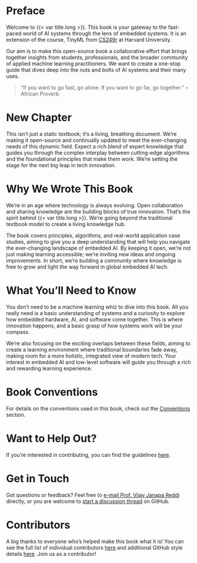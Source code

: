 # Preface {.unnumbered}

Welcome to {{< var title.long >}}. This book is your gateway to the fast-paced world of AI systems through the lens of embedded systems. It is an extension of the course, TinyML from [CS249r](https://sites.google.com/g.harvard.edu/cs249-tinyml-2023) at Harvard University.

Our aim is to make this open-source book a collaborative effort that brings together insights from students, professionals, and the broader community of applied machine learning practitioners. We want to create a one-stop guide that dives deep into the nuts and bolts of AI systems and their many uses.

> "If you want to go fast, go alone. If you want to go far, go together."
> -- African Proverb

# New Chapter

This isn't just a static textbook; it's a living, breathing document. We're making it open-source and continually updated to meet the ever-changing needs of this dynamic field. Expect a rich blend of expert knowledge that guides you through the complex interplay between cutting-edge algorithms and the foundational principles that make them work. We're setting the stage for the next big leap in tech innovation.

# Why We Wrote This Book

We're in an age where technology is always evolving. Open collaboration and sharing knowledge are the building blocks of true innovation. That's the spirit behind {{< var title.long >}}. We're going beyond the traditional textbook model to create a living knowledge hub. 

The book covers principles, algorithms, and real-world application case studies, aiming to give you a deep understanding that will help you navigate the ever-changing landscape of embedded AI. By keeping it open, we're not just making learning accessible; we're inviting new ideas and ongoing improvements. In short, we're building a community where knowledge is free to grow and light the way forward in global embedded AI tech.

# What You'll Need to Know

You don't need to be a machine learning whiz to dive into this book. All you really need is a basic understanding of systems and a curiosity to explore how embedded hardware, AI, and software come together. This is where innovation happens, and a basic grasp of how systems work will be your compass.

We're also focusing on the exciting overlaps between these fields, aiming to create a learning environment where traditional boundaries fade away, making room for a more holistic, integrated view of modern tech. Your interest in embedded AI and low-level software will guide you through a rich and rewarding learning experience.

# Book Conventions

For details on the conventions used in this book, check out the [Conventions](./contents/conventions.qmd) section.

# Want to Help Out?

If you're interested in contributing, you can find the guidelines [here](https://github.com/harvard-edge/cs249r_book).

# Get in Touch

Got questions or feedback? Feel free to [e-mail Prof. Vijay Janapa Reddi]({{< var email.info >}}) directly, or you are welcome to [start a discussion thread](https://github.com/harvard-edge/cs249r_book/discussions) on GitHub.

# Contributors

A big thanks to everyone who's helped make this book what it is! You can see the full list of individual contributors [here](./contents/contributors.qmd) and additional GitHub style details [here](https://github.com/harvard-edge/cs249r_book/graphs/contributors). Join us as a contributor!
